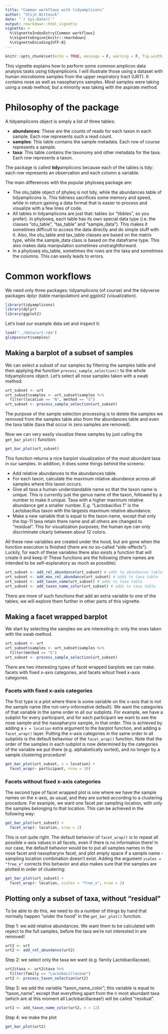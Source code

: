 ```yaml
---
title: "Common workflows with tidyamplicons"
author: "Stijn Wittouck"
date: "`r Sys.Date()`"
output: rmarkdown::html_vignette
vignette: >
  %\VignetteIndexEntry{Common workflows}
  %\VignetteEngine{knitr::rmarkdown}
  %\VignetteEncoding{UTF-8}
---
```


```r
knitr::opts_chunk$set(echo = TRUE, message = F, warning = F, fig.width = 8, fig.height = 6)
```

This vignette explains how to perform some common amplicon data analysis tasks using tidyamplicons. I will illustrate those using a dataset with human microbiome samples from the upper respiratory tract (URT). It contains nose as well as nasopharynx samples. Most samples were taking using a swab method, but a minority was taking with the aspirate method. 

# Philosophy of the package

A tidyamplicons object is simply a list of three tables:

* **abundances**: These are the counts of reads for each taxon in each sample. Each row represents such a read count. 
* **samples**: This table contains the sample metadata. Each row of course represents a sample. 
* **taxa**: This table contains the taxonomy and other metadata for the taxa. Each row represents a taxon. 

The package is called **tidy**amplicons because each of the tables is tidy: each row represents an observation and each column a variable. 

The main differences with the popular phyloseq package are:

* The otu_table object of phyleq is not tidy, while the abundances table of tidyamplicons is. This tidiness sacrifices some memory and speed, while in return gaining a data format that is easier to process and visualize with a few lines of code. 
* All tables in tidyamplicons are just that: tables (or "tibbles", so you prefer). In phyloseq, each table has its own special data type (i.e. the classes "otu_table", "tax_table" and "sample_data"). This makes it sometimes difficult to access the data directly and do simple stuff with it. Also, the otu_table and tax_table classes are based on the matrix type, while the sample_data class is based on the dataframe type. This also makes data manipulation sometimes unstraightforward. 
* In a phyloseq otu_table, sometimes the rows are the taxa and sometimes the columns. This can easily leads to errors. 

# Common workflows

We need only three packages: tidyamplicons (of course) and the tidyverse packages dplyr (table manipulation) and ggplot2 (visualization). 

```r
library(tidyamplicons)
library(dplyr)
library(ggplot2)
```

Let's load our example data set and inspect it: 

```r
load("../data/urt.rda")
glimpse(urt$samples)
```

## Making a barplot of a subset of samples

We can select a subset of our samples by filtering the samples table and then applying the function `process_sample_selection()` to the whole tidyamplicons object. Let's select all nose samples taken with a swab method: 

```r
urt_subset <- urt
urt_subset$samples <- urt_subset$samples %>%
  filter(location == "N", method == "S")
urt_subset <- process_sample_selection(urt_subset)
```

The purpose of the sample selection processing is to delete the samples we removed from the samples table also from the abundances table and even the taxa table (taxa that occur in zero samples are removed). 

Now we can very easily visualize these samples by just calling the `get_bar_plot()` function: 

```r
get_bar_plot(urt_subset)
```

This function returns a nice barplot visualization of the most abundant taxa in our samples. In addition, it does some things behind the screens: 

* Add relative abundances to the abundances table. 
* For each taxon, calculate the maximum relative abundance across all samples where this taxon occurs. 
* Give all taxa a human-understandable name so that the taxon name is unique. This is currently just the genus name of the taxon, followed by a number to make it unique. Taxa with a higher maximum relative abundance get a smaller number. E.g. "Lactobacillus 1" is the Lactobacillus taxon with the largests maximum relative abundance. 
* Make a new variable that is equal to the taxon name, except that only the top-11 taxa retain there name and all others are changed to "residual". This for visualization purposes; the human eye can only discriminate clearly between about 12 colors. 

All these new variables are created under the hood, but are gone when the function execution is finished (there are no so-called "side-effects"). Luckily, for each of these variables there also exists a function that will create it and keep it! These functions are the following (there names are intended to be self-explanatory as much as possible): 

```r
urt_subset <- add_rel_abundance(urt_subset) # adds to abundances table
urt_subset <- add_max_rel_abundance(urt_subset) # adds to taxa table
urt_subset <- add_taxon_name(urt_subset) # adds to taxa table
urt_subset <- add_taxon_name_color(urt_subset) # adds to taxa table
```

There are more of such functions that add an extra variable to one of the tables; we will explore them further in other parts of this vignette. 

## Making a facet wrapped barplot

We start by selecting the samples we are interesting in: only the ones taken with the swab method. 

```r
urt_subset <- urt
urt_subset$samples <- urt_subset$samples %>%
  filter(method == "S")
urt_subset <- process_sample_selection(urt_subset)
```

There are two interesting types of facet wrapped barplots we can make: facets with fixed x-axis categories, and facets witout fixed x-axis categories. 

### Facets with fixed x-axis categories

The first type is a plot where there is some variable on the x-axis that is not the sample name (the not-very-informative default). We want the categories of that variable in the same order in all our subplots. For example, we have a subplot for every participant, and for each participant we want to see the nose sample and the nasopharynx sample, in that order. This is achieved by adding a `x = location` extra argument to the barplot function, and adding a `facet_wrap()` layer. Putting the x-axis categories in the same order in all subplots is the default behaviour of the `facet_wrap()` function. Note that the order of the samples in each subplot is now determined by the categories of the variable we put there (e.g. alphabetically sorted), and no longer by a sample clustering procedure! 

```r
get_bar_plot(urt_subset, x = location) +
  facet_wrap(~ participant, nrow = 10)
```

### Facets without fixed x-axis categories

The second type of facet wrapped plot is one where we have the sample names on the x-axis, as usual, and they are sorted according to a clustering procedure. For example, we want one facet per sampling location, with only the samples belonging to that location. This can be achieved in the following way:

```r
get_bar_plot(urt_subset) +
  facet_wrap(~ location, nrow = 2)
```

This is not quite right. The default behavior of `facet_wrap()` is to repeat all possible x-axis values in all facets, even if there is no information there! In our case, the default behavior would be to put all samples names in the nose facet and nasopharynx facet, and plot empty space if a sample name - sampling location combination doesn't exist. Adding the argument `scales = "free_x"` corrects this behavior and also makes sure that the samples are plotted in order of clustering:

```r
get_bar_plot(urt_subset) +
  facet_wrap(~ location, scales = "free_x", nrow = 2)
```

## Plotting only a subset of taxa, without "residual"

To be able to do this, we need to do a number of things by hand that normally happen "under the hood" in the `get_bar_plot()` function. 

Step 1: we add relative abundances. We want them to be calculated with repect to the full samples, before the taxa we're not interested in are removed! 

```r
urt2 <- urt
urt2 <- add_rel_abundance(urt2)
```

Step 2: we select only the taxa we want (e.g. family Lactobacillaceae). 

```r
urt2$taxa <- urt2$taxa %>%
  filter(family == "Lactobacillaceae")
urt2 <- process_taxon_selection(urt2)
```

Step 3: we add the variable "taxon_name_color"; this variable is equal to "taxon_name", except that everything apart from the n most abundant taxa (which are at this moment all Lactobacillaceae!) will be called "residual". 

```r
urt2 <- add_taxon_name_color(urt2, n = 12)
```

Step 4: we make the plot

```r
get_bar_plot(urt2)
```
